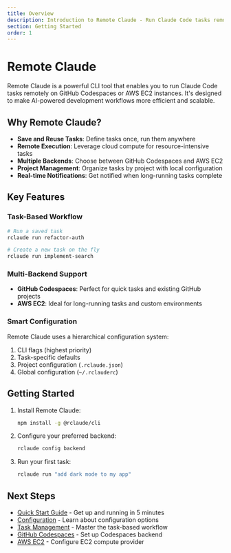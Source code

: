 ```yaml
---
title: Overview
description: Introduction to Remote Claude - Run Claude Code tasks remotely
section: Getting Started
order: 1
---
```


# Remote Claude

Remote Claude is a powerful CLI tool that enables you to run Claude Code tasks remotely on GitHub Codespaces or AWS EC2 instances. It's designed to make AI-powered development workflows more efficient and scalable.

## Why Remote Claude?

- **Save and Reuse Tasks**: Define tasks once, run them anywhere
- **Remote Execution**: Leverage cloud compute for resource-intensive tasks
- **Multiple Backends**: Choose between GitHub Codespaces and AWS EC2
- **Project Management**: Organize tasks by project with local configuration
- **Real-time Notifications**: Get notified when long-running tasks complete

## Key Features

### Task-Based Workflow

```bash
# Run a saved task
rclaude run refactor-auth

# Create a new task on the fly
rclaude run implement-search
```

### Multi-Backend Support

- **GitHub Codespaces**: Perfect for quick tasks and existing GitHub projects
- **AWS EC2**: Ideal for long-running tasks and custom environments

### Smart Configuration

Remote Claude uses a hierarchical configuration system:

1. CLI flags (highest priority)
2. Task-specific defaults
3. Project configuration (`.rclaude.json`)
4. Global configuration (`~/.rclauderc`)

## Getting Started

1. Install Remote Claude:
   ```bash
   npm install -g @rclaude/cli
   ```

2. Configure your preferred backend:
   ```bash
   rclaude config backend
   ```

3. Run your first task:
   ```bash
   rclaude run "add dark mode to my app"
   ```

## Next Steps

- [Quick Start Guide](/docs/quick-start) - Get up and running in 5 minutes
- [Configuration](/docs/configuration) - Learn about configuration options
- [Task Management](/docs/tasks) - Master the task-based workflow
- [GitHub Codespaces](/docs/github-codespaces) - Set up Codespaces backend
- [AWS EC2](/docs/aws-ec2) - Configure EC2 compute provider